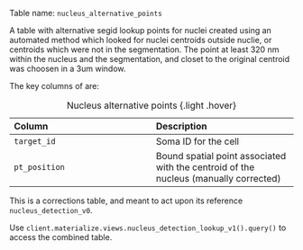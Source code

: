 Table name: `nucleus_alternative_points`

A table with alternative segid lookup points for nuclei created using an automated method which looked for nuclei centroids outside nuclie, or centroids which were not in the segmentation. The point at least 320 nm within the nucleus and the segmentation, and closet to the original centroid was choosen in a 3um window.

The key columns of are:

| Column | Description |
| :--- | :--- |
| `target_id` | Soma ID for the cell |
| `pt_position` | Bound spatial point associated with the centroid of the nucleus (manually corrected) |

: Nucleus alternative points {.light .hover}

::: {.callout-tip}
This is a corrections table, and meant to act upon its reference `nucleus_detection_v0`.

Use `client.materialize.views.nucleus_detection_lookup_v1().query()` to access the combined table.
:::
